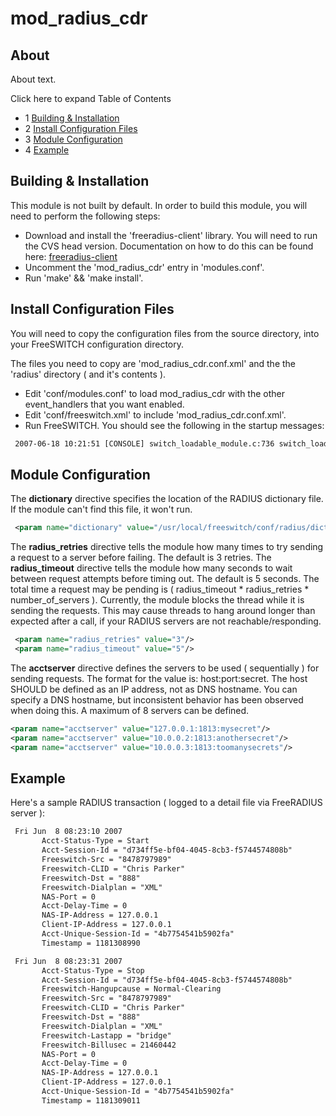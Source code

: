 
# mod_radius_cdr 

 

## About

About text.

Click here to expand Table of Contents

* 1 [Building & Installation](#building--installation)
* 2 [Install Configuration Files](#install-configuration-files)
* 3 [Module Configuration](#module-configuration)
* 4 [Example](#example)

## Building & Installation

This module is not built by default. In order to build this module, you will need to perform the following steps:

* Download and install the 'freeradius-client' library. You will need to run the CVS head version. Documentation on how to do this can be found here: [freeradius-client](http://wiki.freeradius.org/Radiusclient)
* Uncomment the 'mod\_radius\_cdr' entry in 'modules.conf'.
* Run 'make' && 'make install'.

## Install Configuration Files

You will need to copy the configuration files from the source directory, into your FreeSWITCH configuration directory.

The files you need to copy are 'mod\_radius\_cdr.conf.xml' and the the 'radius' directory ( and it's contents ).

* Edit 'conf/modules.conf' to load mod\_radius\_cdr with the other event\_handlers that you want enabled.
* Edit 'conf/freeswitch.xml' to include 'mod\_radius\_cdr.conf.xml'.
* Run FreeSWITCH. You should see the following in the startup messages:

```xml
 2007-06-18 10:21:51 [CONSOLE] switch_loadable_module.c:736 switch_loadable_module_load_file() Successfully Loaded [mod_radius_cdr]
```

## Module Configuration

The **dictionary** directive specifies the location of the RADIUS dictionary file. If the module can't find this file, it won't run.

```xml
 <param name="dictionary" value="/usr/local/freeswitch/conf/radius/dictionary"/>
```

The **radius\_retries** directive tells the module how many times to try sending a request to a server before failing. The default is 3 retries. The **radius\_timeout** directive tells the module how many seconds to wait between request attempts before timing out. The default is 5 seconds. The total time a request may be pending is ( radius\_timeout \* radius\_retries \* number\_of\_servers ). Currently, the module blocks the thread while it is sending the requests. This may cause threads to hang around longer than expected after a call, if your RADIUS servers are not reachable/responding.

```xml
 <param name="radius_retries" value="3"/>
 <param name="radius_timeout" value="5"/>
```

The **acctserver** directive defines the servers to be used ( sequentially ) for sending requests. The format for the value is: host:port:secret. The host SHOULD be defined as an IP address, not as DNS hostname. You can specify a DNS hostname, but inconsistent behavior has been observed when doing this. A maximum of 8 servers can be defined.

```xml
<param name="acctserver" value="127.0.0.1:1813:mysecret"/>
<param name="acctserver" value="10.0.0.2:1813:anothersecret"/>
<param name="acctserver" value="10.0.0.3:1813:toomanysecrets"/>
```

## Example

Here's a sample RADIUS transaction ( logged to a detail file via FreeRADIUS server ):

```xml
 Fri Jun  8 08:23:10 2007
       Acct-Status-Type = Start
       Acct-Session-Id = "d734ff5e-bf04-4045-8cb3-f5744574808b"
       Freeswitch-Src = "8478797989"
       Freeswitch-CLID = "Chris Parker"
       Freeswitch-Dst = "888"
       Freeswitch-Dialplan = "XML"
       NAS-Port = 0
       Acct-Delay-Time = 0
       NAS-IP-Address = 127.0.0.1
       Client-IP-Address = 127.0.0.1
       Acct-Unique-Session-Id = "4b7754541b5902fa"
       Timestamp = 1181308990
```

```xml
 Fri Jun  8 08:23:31 2007
       Acct-Status-Type = Stop
       Acct-Session-Id = "d734ff5e-bf04-4045-8cb3-f5744574808b"
       Freeswitch-Hangupcause = Normal-Clearing
       Freeswitch-Src = "8478797989"
       Freeswitch-CLID = "Chris Parker"
       Freeswitch-Dst = "888"
       Freeswitch-Dialplan = "XML"
       Freeswitch-Lastapp = "bridge"
       Freeswitch-Billusec = 21460442
       NAS-Port = 0
       Acct-Delay-Time = 0
       NAS-IP-Address = 127.0.0.1
       Client-IP-Address = 127.0.0.1
       Acct-Unique-Session-Id = "4b7754541b5902fa"
       Timestamp = 1181309011
```


